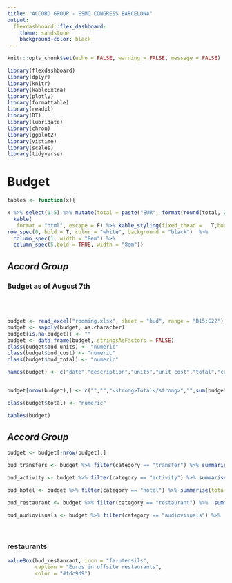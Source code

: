 ```yaml
---
title: "ACCORD GROUP - ESMO CONGRESS BARCELONA"
output: 
  flexdashboard::flex_dashboard:
    theme: sandstone
    background-color: black
---
```


```r
knitr::opts_chunk$set(echo = FALSE, warning = FALSE, message = FALSE)
```

```r

library(flexdashboard)
library(dplyr)
library(knitr)
library(kableExtra)
library(plotly)
library(formattable)
library(readxl)
library(DT)
library(lubridate)
library(chron)
library(ggplot2)
library(vistime)
library(scales)
library(tidyverse)

```

Budget {data-navmenu="financials"}
===================================== 


```r
tables <- function(x){

x %>% select(1:5) %>% mutate(total = paste("EUR", format(round(total, 2L),nsmall = 2,big.mark = ","))) %>% 
  kable(
   format = "html", escape = F) %>% kable_styling(fixed_thead =   T,bootstrap_options = c("striped","condensed","hover","responsive")) %>%
row_spec(0, bold = T, color = "white", background = "black")  %>% 
  column_spec(1, width = "8em") %>% 
  column_spec(5,bold = TRUE, width = "8em")}
```


_**Accord Group**_ {data-width=850}
-------------------------------------------

### Budget as of August 7th

<br><br>



```r

budget <- read_excel("rooming.xlsx", sheet = "bud", range = "B15:G22") 
budget <- sapply(budget, as.character)
budget[is.na(budget)] <- ""
budget <- data.frame(budget, stringsAsFactors = FALSE)
class(budget$bud_units) <- "numeric"
class(budget$bud_cost) <- "numeric"
class(budget$bud_total) <- "numeric"

names(budget) <- c("date","description","units","unit cost","total","category")


budget[nrow(budget),] <- c("","","<strong>Total</strong>","",sum(budget$total),"")

class(budget$total) <- "numeric"

tables(budget)

```

_**Accord Group**_{data-width=150}
-------------------------------------------

```r


budget <- budget[-nrow(budget),]

bud_transfers <- budget %>% filter(category == "transfer") %>% summarise(total= sum(total)) %>% prettyNum(big.mark = ",")

bud_activity <- budget %>% filter(category == "activity") %>% summarise(total= sum(total))%>% prettyNum(big.mark = ",")

bud_hotel <- budget %>% filter(category == "hotel") %>% summarise(total = sum(total))%>% prettyNum(big.mark = ",")

bud_restaurant <- budget %>% filter(category == "restaurant") %>%  summarise(total = sum(total)) %>% prettyNum(big.mark = ",")

bud_audiovisuals <- budget %>% filter(category == "audiovisuals") %>%  summarise(total = sum(total)) %>% prettyNum(big.mark = ",")

```

<br>


### restaurants

```r

valueBox(bud_restaurant, icon = "fa-utensils", 
         caption = "Euros in offsite restaurants",
         color = "#fdc9d9")
```



